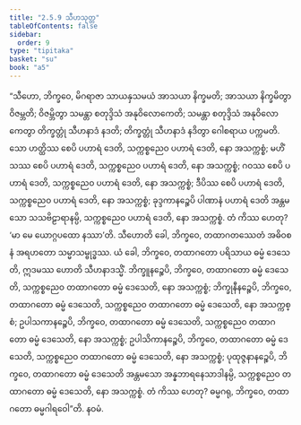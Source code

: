 ```yaml
---
title: "2.5.9 သီဟသုတ္တ"
tableOfContents: false
sidebar:
  order: 9
type: "tipitaka"
basket: "su"
book: "a5"
---
```



<DynamicBreadcrumb />

<Division number="99" book="a5" e="ch" v="16" p="106">

<Paragraph number="589" book="a5">
“သီဟော, ဘိက္ခဝေ, မိဂရာဇာ သာယနှသမယံ အာသယာ နိက္ခမတိ; အာသယာ နိက္ခမိတွာ ဝိဇမ္ဘတိ; ဝိဇမ္ဘိတွာ သမန္တာ စတုဒ္ဒိသံ အနုဝိလောကေတိ; သမန္တာ စတုဒ္ဒိသံ အနုဝိလောကေတွာ တိက္ခတ္တုံ သီဟနာဒံ နဒတိ; တိက္ခတ္တုံ သီဟနာဒံ နဒိတွာ ဂေါစရာယ ပက္ကမတိ. သော ဟတ္ထိဿ စေပိ ပဟာရံ ဒေတိ, သက္ကစ္စညေဝ ပဟာရံ ဒေတိ, နော အသက္ကစ္စံ; မဟိံသဿ စေပိ ပဟာရံ ဒေတိ, သက္ကစ္စညေဝ ပဟာရံ ဒေတိ, နော အသက္ကစ္စံ; ဂဝဿ စေပိ ပဟာရံ ဒေတိ, သက္ကစ္စညေဝ ပဟာရံ ဒေတိ, နော အသက္ကစ္စံ; ဒီပိဿ စေပိ ပဟာရံ ဒေတိ, သက္ကစ္စညေဝ ပဟာရံ ဒေတိ, နော အသက္ကစ္စံ; ခုဒ္ဒကာနဉ္စေပိ ပါဏာနံ ပဟာရံ ဒေတိ အန္တမသော သသဗိဠာရာနမ္ပိ, သက္ကစ္စညေဝ ပဟာရံ ဒေတိ, နော အသက္ကစ္စံ. တံ ကိဿ ဟေတု? ‘မာ မေ ယောဂ္ဂပထော နဿာ’တိ.
</Paragraph>

<Paragraph number="590" book="a5">
သီဟောတိ ခေါ, ဘိက္ခဝေ, တထာဂတဿေတံ အဓိဝစနံ အရဟတော သမ္မာသမ္ဗုဒ္ဓဿ. ယံ ခေါ, ဘိက္ခဝေ, တထာဂတော ပရိသာယ ဓမ္မံ ဒေသေတိ, ဣဒမဿ ဟောတိ သီဟနာဒသ္မိံ. ဘိက္ခူနဉ္စေပိ, ဘိက္ခဝေ, တထာဂတော ဓမ္မံ ဒေသေတိ, သက္ကစ္စညေဝ တထာဂတော ဓမ္မံ ဒေသေတိ, နော အသက္ကစ္စံ; ဘိက္ခုနီနဉ္စေပိ, ဘိက္ခဝေ, တထာဂတော ဓမ္မံ ဒေသေတိ, သက္ကစ္စညေဝ တထာဂတော ဓမ္မံ ဒေသေတိ, နော အသက္ကစ္စံ; ဥပါသကာနဉ္စေပိ, ဘိက္ခဝေ, တထာဂတော ဓမ္မံ ဒေသေတိ, သက္ကစ္စညေဝ တထာဂတော ဓမ္မံ ဒေသေတိ, နော အသက္ကစ္စံ; ဥပါသိကာနဉ္စေပိ, ဘိက္ခဝေ, တထာဂတော ဓမ္မံ ဒေသေတိ, သက္ကစ္စညေဝ တထာဂတော ဓမ္မံ ဒေသေတိ, နော အသက္ကစ္စံ; ပုထုဇ္ဇနာနဉ္စေပိ, ဘိက္ခဝေ, တထာဂတော ဓမ္မံ ဒေသေတိ အန္တမသော အန္နဘာရနေသာဒါနမ္ပိ, သက္ကစ္စညေဝ တထာဂတော ဓမ္မံ ဒေသေတိ, နော အသက္ကစ္စံ. တံ ကိဿ ဟေတု? ဓမ္မဂရု, ဘိက္ခဝေ, တထာဂတော ဓမ္မဂါရဝေါ”တိ.

</Paragraph>
</Division>

<Paragraph number="591" type="center" book="a5">
နဝမံ.
</Paragraph>